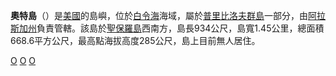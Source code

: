 {{Location map
 |Alaska
 |label=
 |lat_deg=57
 |lat_min=02
 |lat_sec=45
 |lat_dir=N
 |lon_deg=170
 |lon_min=24
 |lon_sec=00
 |lon_dir=W
 |position=right
 |width=250
 |float=right
 |caption=奧特島在阿拉斯加州的位置
}}

'''奧特島'''（{{lang-en|Otter Island}}）是[[美國|美國]]的島嶼，位於[[白令海|白令海]]海域，屬於[[普里比洛夫群島|普里比洛夫群島]]一部分，由[[阿拉斯加州|阿拉斯加州]]負責管轄。該島於[[聖保羅島_(阿拉斯加)|聖保羅島]]西南方，島長934公尺，島寬1.45公里，總面積668.6平方公尺，最高點海拔高度285公尺，島上目前無人居住。

{{coord|57|02|45|N|170|24|00|W|region:US-AK_type:isle_scale:250000|display=title}}
{{Alaska-stub}}

{{白令海岛屿列表}}

[[Category:阿留申群岛|O]]
[[Category:阿拉斯加島嶼|O]]
[[Category:美國島嶼|O]]